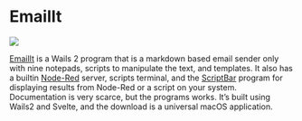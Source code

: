 # EmailIt

<p style={{ "text-align": "center" }}>
  <img src={require("@site/static/img/showcase/emailit.webp").default} />
  <br />
</p>

[EmailIt](https://github.com/raguay/EmailIt/) is a Wails 2 program that is a markdown based email sender only with nine notepads, scripts to manipulate the text, and templates. It also has a builtin [Node-Red](https://nodered.org/) server, scripts terminal, and the [ScriptBar](https://github.com/raguay/ScriptBarApp) program for displaying results from Node-Red or a script on your system. Documentation is very scarce, but the programs works. It’s built using Wails2 and Svelte, and the download is a universal macOS application.
